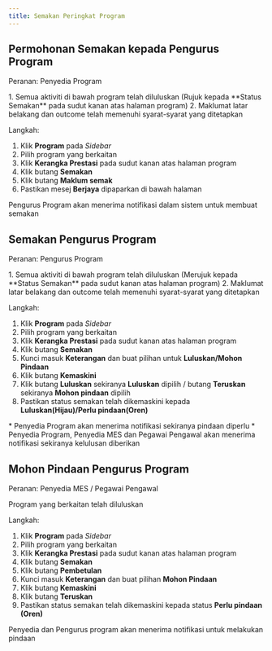 ```yaml
---
title: Semakan Peringkat Program
---
```


## Permohonan Semakan kepada Pengurus Program
Peranan: Penyedia Program

<Callout title="Pra-syarat" type="warn">
1. Semua aktiviti di bawah program telah diluluskan (Rujuk kepada **Status Semakan** pada sudut kanan atas halaman program)
2. Maklumat latar belakang dan outcome telah memenuhi syarat-syarat yang ditetapkan
</Callout>

Langkah:
1. Klik **Program** pada *Sidebar*
2. Pilih program yang berkaitan
3. Klik **Kerangka Prestasi** pada sudut kanan atas halaman program
4. Klik butang **Semakan**  
5. Klik butang **Maklum semak**
6. Pastikan mesej **Berjaya** dipaparkan di bawah halaman

<Callout title="Outcome">
Pengurus Program akan menerima notifikasi dalam sistem untuk membuat semakan 
</Callout>

## Semakan Pengurus Program
Peranan: Pengurus Program

<Callout title="Pra-syarat" type="warn">
1. Semua aktiviti di bawah program telah diluluskan (Merujuk kepada **Status Semakan** pada sudut kanan atas halaman program)
2. Maklumat latar belakang dan outcome telah memenuhi syarat-syarat yang ditetapkan
</Callout>

Langkah:
1. Klik **Program** pada *Sidebar*
2. Pilih program yang berkaitan
3. Klik **Kerangka Prestasi** pada sudut kanan atas halaman program
4. Klik butang **Semakan** 
5. Kunci masuk **Keterangan** dan buat pilihan untuk **Luluskan/Mohon Pindaan**
6. Klik butang **Kemaskini**
7. Klik butang **Luluskan** sekiranya **Luluskan** dipilih / butang **Teruskan** sekiranya **Mohon pindaan** dipilih
8. Pastikan status semakan telah dikemaskini kepada **Luluskan(Hijau)/Perlu pindaan(Oren)**

<Callout title="Outcome">
* Penyedia Program akan menerima notifikasi sekiranya pindaan diperlu
* Penyedia Program, Penyedia MES dan Pegawai Pengawal akan menerima notifikasi sekiranya kelulusan diberikan
</Callout>

## Mohon Pindaan Pengurus Program
Peranan: Penyedia MES / Pegawai Pengawal

<Callout title="Pra-syarat" type="warn">
Program yang berkaitan telah diluluskan
</Callout>

Langkah:
1. Klik **Program** pada *Sidebar*
2. Pilih program yang berkaitan
3. Klik **Kerangka Prestasi** pada sudut kanan atas halaman program
4. Klik butang **Semakan** 
5. Klik butang **Pembetulan** 
6. Kunci masuk **Keterangan** dan buat pilihan **Mohon Pindaan**
7. Klik butang **Kemaskini**
8. Klik butang **Teruskan** 
9. Pastikan status semakan telah dikemaskini kepada status **Perlu pindaan (Oren)**

<Callout title="Outcome">
Penyedia dan Pengurus program akan menerima notifikasi untuk melakukan pindaan
</Callout>